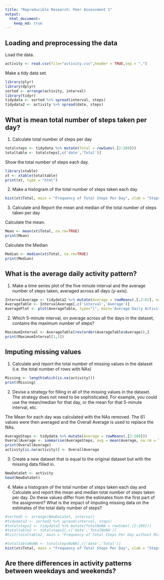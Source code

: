 ```yaml
---
title: "Reproducible Research: Peer Assessment 1"
output: 
  html_document:
    keep_md: true
---
```



## Loading and preprocessing the data
Load the data.

```r
activity <- read.csv(file="activity.csv",header = TRUE,sep = ",")
```
Make a tidy data set.
```r
library(plyr)
library(dplyr)
sorted <- arrange(activity, interval)
library(tidyr)
tidydata <- sorted %>% spread(interval, steps)
tidydata2 <- activity %>% spread(date, steps)
```

## What is mean total number of steps taken per day?

1. Calculate total number of steps per day

```r
totalsteps <- tidydata %>% mutate(Total = rowSums(.[2:289]))
totaltable <- totalsteps[,c('date','Total')]
```

Show the total number of steps each day.

```r
library(xtable)
xt <- xtable(totaltable)
print(xt, type = "html")
```

2. Make a histogram of the total number of steps taken each day

```r
hist(xt$Total, main = "Frequency of Total Steps Per Day", xlab = "Steps Per Day", plot = TRUE)
```

3. Calculate and Report the mean and median of the total number of steps taken per day

Calculate the mean.

```r
Mean <- mean(xt$Total, na.rm=TRUE)
print(Mean)
```

Calculate the Median

```r
Median <- median(xt$Total, na.rm=TRUE)
print(Median)
```

## What is the average daily activity pattern?

1. Make a time series plot of the five minute interval and the average number of steps taken, averaged across all days (y-axis).

```r
IntervalAverage <- tidydata2 %>% mutate(Average = rowMeans(.[,2:62], na.rm = TRUE))
AverageTable <- IntervalAverage[,c('interval','Average')]
AveragePlot <- plot(AverageTable, type="l", main='Average Daily Activity Pattern')
```

2. Which 5-minute interval, on average across all the days in the dataset, contains the maximum number of steps?

```r
MaximumInterval <- AverageTable[rev(order(AverageTable$Average)),]
print(MaximumInterval[1,1])
```

## Imputing missing values

1. Calculate and report the total number of missing values in the dataset (i.e. the total number of rows with NAs)

```r
Missing <- length(which(is.na(activity)))
print(Missing)
```

2. Devise a strategy for filling in all of the missing values in the dataset. The strategy does not need to be sophisticated. For example, you could use the mean/median for that day, or the mean for that 5-minute interval, etc.

The Mean for each day was calculated with the NAs removed.  The 61 values were then averaged and the Overall Average is used to replace the NAs.

```r
AverageSteps <- tidydata %>% mutate(Average = rowMeans(.[2:289]))
OverallAverage <- summarise(AverageSteps, avg = mean(Average, na.rm = TRUE))
print(OverallAverage)
activity[is.na(activity)] <- OverallAverage
```

3. Create a new dataset that is equal to the original dataset but with the missing data filled in.

```r
NewDataSet <- activity
head(NewDataSet)
```

4. Make a histogram of the total number of steps taken each day and Calculate and report the mean and median total number of steps taken per day. Do these values differ from the estimates from the first part of the assignment? What is the impact of imputing missing data on the estimates of the total daily number of steps?

```r
#sorted2 <- arrange(NewDataSet, interval)
#tidydata3 <- sorted2 %>% spread(interval, steps)
#totalsteps2 <- tidydata3 %>% mutate(TotalNoNA = rowSums(.[2:289]))
#totaltable2 <- totalsteps2[,c('date','TotalNoNA')]
#hist(totaltable2, main = "Frequency of Total Steps Per Day without Missing Values", xlab = "Steps Per Day", plot = TRUE)

#totaltableNoNA <- totalstepsNoNA[,c('date','Total')]
hist(xt$Total, main = "Frequency of Total Steps Per Day", xlab = "Steps Per Day", plot = TRUE)
```

## Are there differences in activity patterns between weekdays and weekends?
